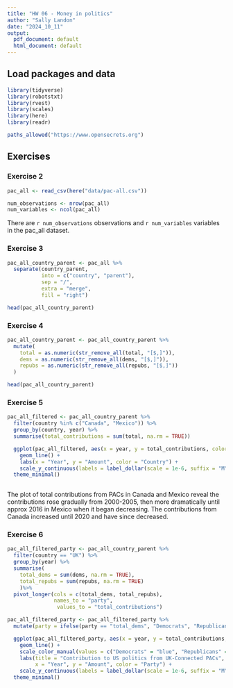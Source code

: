 ```yaml
---
title: "HW 06 - Money in politics"
author: "Sally Landon"
date: "2024_10_11"
output:
  pdf_document: default
  html_document: default
---
```


## Load packages and data

```r
library(tidyverse)
library(robotstxt)
library(rvest)
library(scales)
library(here)
library(readr)

paths_allowed("https://www.opensecrets.org")
```

## Exercises

### Exercise 2


```r

pac_all <- read_csv(here("data/pac-all.csv"))

num_observations <- nrow(pac_all)
num_variables <- ncol(pac_all)


```


There are `r num_observations` observations and `r num_variables` variables in the pac_all dataset.

### Exercise 3


```r

pac_all_country_parent <- pac_all %>%
  separate(country_parent,
           into = c("country", "parent"),
           sep = "/",
           extra = "merge",
           fill = "right")

head(pac_all_country_parent)
```


### Exercise 4


```r

pac_all_country_parent <- pac_all_country_parent %>%
  mutate(
    total = as.numeric(str_remove_all(total, "[$,]")),
    dems = as.numeric(str_remove_all(dems, "[$,]")),
    repubs = as.numeric(str_remove_all(repubs, "[$,]"))
  )

head(pac_all_country_parent)

```

### Exercise 5

```r

pac_all_filtered <- pac_all_country_parent %>%
  filter(country %in% c("Canada", "Mexico")) %>%
  group_by(country, year) %>%
  summarise(total_contributions = sum(total, na.rm = TRUE))

  ggplot(pac_all_filtered, aes(x = year, y = total_contributions, color = country)) +
    geom_line() +
    labs(x = "Year", y = "Amount", color = "Country") +
    scale_y_continuous(labels = label_dollar(scale = 1e-6, suffix = "M")) +
  theme_minimal()
    

```

The plot of total contributions from PACs in Canada and Mexico reveal the contributions rose gradually from 2000-2005, then more dramatically until approx 2016 in Mexico when it began decreasing.  The contributions from Canada increased until 2020 and have since decreased.  


### Exercise 6


```r

pac_all_filtered_party <- pac_all_country_parent %>%
  filter(country == "UK") %>%
  group_by(year) %>%
  summarise(
    total_dems = sum(dems, na.rm = TRUE),
    total_repubs = sum(repubs, na.rm = TRUE) 
    )%>%
  pivot_longer(cols = c(total_dems, total_repubs),
               names_to = "party",
                values_to = "total_contributions")

pac_all_filtered_party <- pac_all_filtered_party %>%
  mutate(party = ifelse(party == "total_dems", "Democrats", "Republicans"))

  ggplot(pac_all_filtered_party, aes(x = year, y = total_contributions, color = party)) +
    geom_line() +
    scale_color_manual(values = c("Democrats" = "blue", "Republicans" = "red")) +
    labs(title = "Contribution to US politics from UK-Connected PACs", subtitle = "By party, over time",
         x = "Year", y = "Amount", color = "Party") +
    scale_y_continuous(labels = label_dollar(scale = 1e-6, suffix = "M")) +
  theme_minimal()
```
